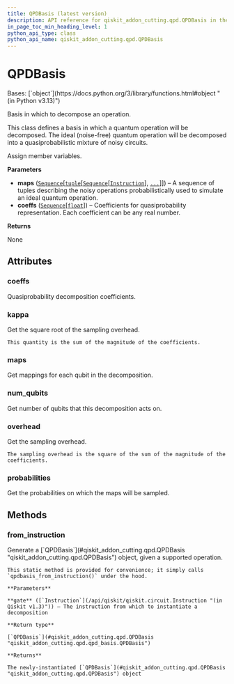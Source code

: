 ```yaml
---
title: QPDBasis (latest version)
description: API reference for qiskit_addon_cutting.qpd.QPDBasis in the latest version of qiskit-addon-cutting
in_page_toc_min_heading_level: 1
python_api_type: class
python_api_name: qiskit_addon_cutting.qpd.QPDBasis
---
```


# QPDBasis

<Class id="qiskit_addon_cutting.qpd.QPDBasis" isDedicatedPage={true} github="https://github.com/Qiskit/qiskit-addon-cutting/tree/stable/0.9/qiskit_addon_cutting/qpd/qpd_basis.py" signature="QPDBasis(maps, coeffs)" modifiers="class">
  Bases: [`object`](https://docs.python.org/3/library/functions.html#object "(in Python v3.13)")

  Basis in which to decompose an operation.

  This class defines a basis in which a quantum operation will be decomposed. The ideal (noise-free) quantum operation will be decomposed into a quasiprobabilistic mixture of noisy circuits.

  Assign member variables.

  **Parameters**

  *   **maps** ([`Sequence`](https://docs.python.org/3/library/collections.abc.html#collections.abc.Sequence "(in Python v3.13)")\[[`tuple`](https://docs.python.org/3/library/stdtypes.html#tuple "(in Python v3.13)")\[[`Sequence`](https://docs.python.org/3/library/collections.abc.html#collections.abc.Sequence "(in Python v3.13)")\[[`Instruction`](/api/qiskit/qiskit.circuit.Instruction "(in Qiskit v1.3)")], [`...`](https://docs.python.org/3/library/constants.html#Ellipsis "(in Python v3.13)")]]) – A sequence of tuples describing the noisy operations probabilistically used to simulate an ideal quantum operation.
  *   **coeffs** ([`Sequence`](https://docs.python.org/3/library/collections.abc.html#collections.abc.Sequence "(in Python v3.13)")\[[`float`](https://docs.python.org/3/library/functions.html#float "(in Python v3.13)")]) – Coefficients for quasiprobability representation. Each coefficient can be any real number.

  **Returns**

  None

  ## Attributes

  ### coeffs

  <Attribute id="qiskit_addon_cutting.qpd.QPDBasis.coeffs">
    Quasiprobability decomposition coefficients.
  </Attribute>

  ### kappa

  <Attribute id="qiskit_addon_cutting.qpd.QPDBasis.kappa">
    Get the square root of the sampling overhead.

    This quantity is the sum of the magnitude of the coefficients.
  </Attribute>

  ### maps

  <Attribute id="qiskit_addon_cutting.qpd.QPDBasis.maps">
    Get mappings for each qubit in the decomposition.
  </Attribute>

  ### num\_qubits

  <Attribute id="qiskit_addon_cutting.qpd.QPDBasis.num_qubits">
    Get number of qubits that this decomposition acts on.
  </Attribute>

  ### overhead

  <Attribute id="qiskit_addon_cutting.qpd.QPDBasis.overhead">
    Get the sampling overhead.

    The sampling overhead is the square of the sum of the magnitude of the coefficients.
  </Attribute>

  ### probabilities

  <Attribute id="qiskit_addon_cutting.qpd.QPDBasis.probabilities">
    Get the probabilities on which the maps will be sampled.
  </Attribute>

  ## Methods

  ### from\_instruction

  <Function id="qiskit_addon_cutting.qpd.QPDBasis.from_instruction" signature="from_instruction(gate, /)" modifiers="static">
    Generate a [`QPDBasis`](#qiskit_addon_cutting.qpd.QPDBasis "qiskit_addon_cutting.qpd.QPDBasis") object, given a supported operation.

    This static method is provided for convenience; it simply calls `qpdbasis_from_instruction()` under the hood.

    **Parameters**

    **gate** ([`Instruction`](/api/qiskit/qiskit.circuit.Instruction "(in Qiskit v1.3)")) – The instruction from which to instantiate a decomposition

    **Return type**

    [`QPDBasis`](#qiskit_addon_cutting.qpd.QPDBasis "qiskit_addon_cutting.qpd.qpd_basis.QPDBasis")

    **Returns**

    The newly-instantiated [`QPDBasis`](#qiskit_addon_cutting.qpd.QPDBasis "qiskit_addon_cutting.qpd.QPDBasis") object
  </Function>
</Class>

